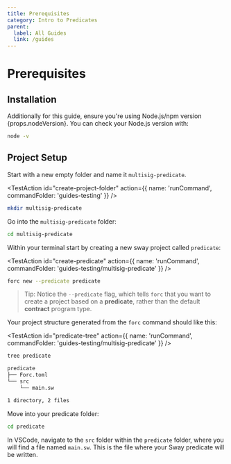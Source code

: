 ```yaml
---
title: Prerequisites
category: Intro to Predicates
parent:
  label: All Guides
  link: /guides
---
```


# Prerequisites

## Installation

<TextImport
  file="../installation/index.mdx"
  comment="install_fuelup"
  commentType="{/*"
/>

<CodeImport
  file="../installation/index.mdx"
  comment="install_fuelup_command"
  commentType="{/*"
  lang="sh"
  trim="true"
/>

<TextImport
  file="../quickstart/building-a-smart-contract.mdx"
  comment="install_help"
  commentType="{/*"
/>

<TextImport
  file="../installation/index.mdx"
  comment="install_VSCode_extensions"
  commentType="{/*"
/>

Additionally for this guide, ensure you're using Node.js/npm version {props.nodeVersion}.
You can check your Node.js version with:

```sh
node -v
```

## Project Setup

Start with a new empty folder and name it `multisig-predicate`.

<TestAction
id="create-project-folder"
action={{
  name: 'runCommand',
  commandFolder: 'guides-testing'
}}
/>

```sh
mkdir multisig-predicate
```

Go into the `multisig-predicate` folder:

```sh
cd multisig-predicate
```

Within your terminal start by creating a new sway project called `predicate`:

<TestAction
id="create-predicate"
action={{
  name: 'runCommand',
  commandFolder: 'guides-testing/multisig-predicate'
}}
/>

```sh
forc new --predicate predicate
```

> Tip: Notice the `--predicate` flag, which tells `forc` that you want to create a project based on a **predicate**, rather than the default **contract** program type.

Your project structure generated from the `forc` command should like this:

<TestAction
id="predicate-tree"
action={{
  name: 'runCommand',
  commandFolder: 'guides-testing/multisig-predicate'
}}
/>

```sh
tree predicate
```

```sh
predicate
├── Forc.toml
└── src
    └── main.sw

1 directory, 2 files
```

Move into your predicate folder:

```sh
cd predicate
```

In VSCode, navigate to the `src` folder within the `predicate` folder, where you will find a file named `main.sw`. This is the file where your Sway predicate will be written.

